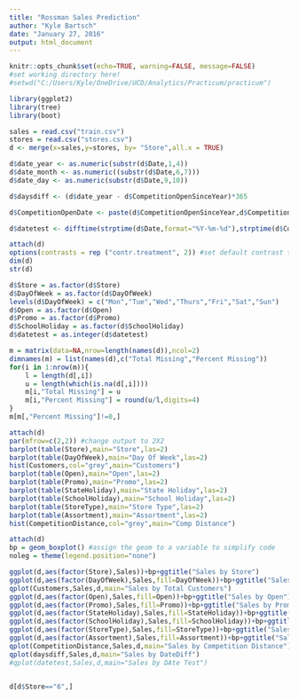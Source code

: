 ```yaml
---
title: "Rossman Sales Prediction"
author: "Kyle Bartsch"
date: "January 27, 2016"
output: html_document
---
```

```r
knitr::opts_chunk$set(echo=TRUE, warning=FALSE, message=FALSE)
#set working directory here!
#setwd("C:/Users/Kyle/OneDrive/UCD/Analytics/Practicum/practicum")
```


```r
library(ggplot2)
library(tree)
library(boot)
```

```r
sales = read.csv("train.csv")
stores = read.csv("stores.csv")
d <- merge(x=sales,y=stores, by= "Store",all.x = TRUE)
```


```r
d$date_year <- as.numeric(substr(d$Date,1,4)) 
d$date_month <- as.numeric((substr(d$Date,6,7)))
d$date_day <- as.numeric(substr(d$Date,9,10))

d$daysdiff <- (d$date_year - d$CompetitionOpenSinceYear)*365

d$CompetitionOpenDate <- paste(d$CompetitionOpenSinceYear,d$CompetitionOpenSinceMonth,"01", sep="-")

d$datetest <- difftime(strptime(d$Date,format="%Y-%m-%d"),strptime(d$CompetitionOpenDate,format="%Y-%m-%d"),units="weeks")

```


```r
attach(d)
options(contrasts = rep ("contr.treatment", 2)) #set default contrast treatment for ordinal factors
dim(d)
str(d)

d$Store = as.factor(d$Store)
d$DayOfWeek = as.factor(d$DayOfWeek)
levels(d$DayOfWeek) = c("Mon","Tue","Wed","Thurs","Fri","Sat","Sun")
d$Open = as.factor(d$Open)
d$Promo = as.factor(d$Promo)
d$SchoolHoliday = as.factor(d$SchoolHoliday)
d$datetest = as.integer(d$datetest)

```


```r
m = matrix(data=NA,nrow=length(names(d)),ncol=2)
dimnames(m) = list(names(d),c("Total Missing","Percent Missing"))        
for(i in 1:nrow(m)){
    l = length(d[,i])
    u = length(which(is.na(d[,i])))
    m[i,"Total Missing"] = u
    m[i,"Percent Missing"] = round(u/l,digits=4)
}
m[m[,"Percent Missing"]!=0,]

```

```r
attach(d)
par(mfrow=c(2,2)) #change output to 2X2
barplot(table(Store),main="Store",las=2)
barplot(table(DayOfWeek),main="Day Of Week",las=2)
hist(Customers,col="grey",main="Customers")
barplot(table(Open),main="Open",las=2)
barplot(table(Promo),main="Promo",las=2)
barplot(table(StateHoliday),main="State Holiday",las=2)
barplot(table(SchoolHoliday),main="School Holiday",las=2)
barplot(table(StoreType),main="Store Type",las=2)
barplot(table(Assortment),main="Assortment",las=2)
hist(CompetitionDistance,col="grey",main="Comp Distance")

```

```r
attach(d)
bp = geom_boxplot() #assign the geom to a variable to simplify code
noleg = theme(legend.position="none")

ggplot(d,aes(factor(Store),Sales))+bp+ggtitle("Sales by Store")
ggplot(d,aes(factor(DayOfWeek),Sales,fill=DayOfWeek))+bp+ggtitle("Sales by Day of Week")+noleg
qplot(Customers,Sales,d,main="Sales by Total Customers")
ggplot(d,aes(factor(Open),Sales,fill=Open))+bp+ggtitle("Sales by Open")
ggplot(d,aes(factor(Promo),Sales,fill=Promo))+bp+ggtitle("Sales by Promo")
ggplot(d,aes(factor(StateHoliday),Sales,fill=StateHoliday))+bp+ggtitle("Sales by State Holiday")
ggplot(d,aes(factor(SchoolHoliday),Sales,fill=SchoolHoliday))+bp+ggtitle("Sales by School Holiday")
ggplot(d,aes(factor(StoreType),Sales,fill=StoreType))+bp+ggtitle("Sales by Store Type")
ggplot(d,aes(factor(Assortment),Sales,fill=Assortment))+bp+ggtitle("Sales by Assortment")
qplot(CompetitionDistance,Sales,d,main="Sales by Competition Distance")
qplot(daysdiff,Sales,d,main="Sales by DateDiff")
#qplot(datetest,Sales,d,main="Sales by DAte Test")


d[d$Store=="6",]

```


